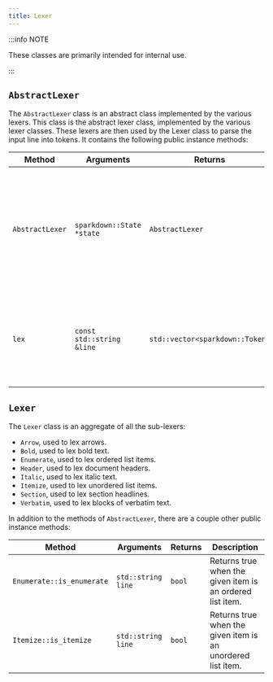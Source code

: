 ```yaml
---
title: Lexer
---
```


:::info NOTE

These classes are primarily intended for internal use.

:::

## `AbstractLexer`

The `AbstractLexer` class is an abstract class implemented by the various
lexers.
This class is the abstract lexer class, implemented by the various
lexer classes. These lexers are then used by the Lexer class to parse the
input line into tokens.
It contains the following public instance methods:

| Method          | Arguments                 | Returns                         | Description                                                                                                    |
| --------------- | ------------------------- | ------------------------------- | -------------------------------------------------------------------------------------------------------------- |
| `AbstractLexer` | `sparkdown::State *state` | `AbstractLexer`                 | The constructor saves a reference to the State object, which is used to store the current state of the parser. |
| `lex`           | `const std::string &line` | `std::vector<sparkdown::Token>` | This virtual method takes in a string and returns a new vector with the lexed tokens.                          |

## `Lexer`

The `Lexer` class is an aggregate of all the sub-lexers:

-   `Arrow`, used to lex arrows.
-   `Bold`, used to lex bold text.
-   `Enumerate`, used to lex ordered list items.
-   `Header`, used to lex document headers.
-   `Italic`, used to lex italic text.
-   `Itemize`, used to lex unordered list items.
-   `Section`, used to lex section headlines.
-   `Verbatim`, used to lex blocks of verbatim text.

In addition to the methods of `AbstractLexer`, there are a couple
other public instance methods:

| Method                    | Arguments          | Returns | Description                                                 |
| ------------------------- | ------------------ | ------- | ----------------------------------------------------------- |
| `Enumerate::is_enumerate` | `std::string line` | `bool`  | Returns true when the given item is an ordered list item.   |
| `Itemize::is_itemize`     | `std::string line` | `bool`  | Returns true when the given item is an unordered list item. |

